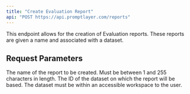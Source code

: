 ```yaml
---
title: "Create Evaluation Report"
api: "POST https://api.promptlayer.com/reports"
---
```


This endpoint allows for the creation of Evaluation reports. These reports are given a name and associated with a dataset.

## Request Parameters

<ParamField body="name" type="string">
    The name of the report to be created. Must be between 1 and 255 characters in length.
</ParamField>

<ParamField body="test_dataset_id" type="integer">
    The ID of the dataset on which the report will be based. The dataset must be within an accessible workspace to the user.
</ParamField>
